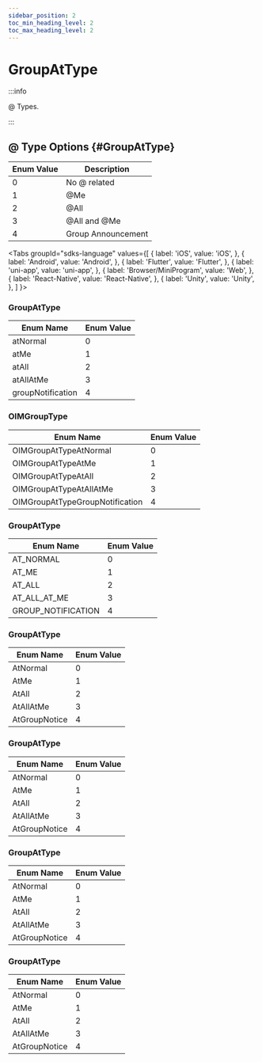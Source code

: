 ```yaml
---
sidebar_position: 2
toc_min_heading_level: 2
toc_max_heading_level: 2
---
```


# GroupAtType

:::info

@ Types.

:::

## @ Type Options {#GroupAtType}

| Enum Value | Description          |
| ---------- | -------------------- |
| 0          | No @ related         |
| 1          | @Me                  |
| 2          | @All                 |
| 3          | @All and @Me         |
| 4          | Group Announcement   |

<Tabs
groupId="sdks-language"
values={[
{ label: 'iOS', value: 'iOS', },
{ label: 'Android', value: 'Android', },
{ label: 'Flutter', value: 'Flutter', },
{ label: 'uni-app', value: 'uni-app', },
{ label: 'Browser/MiniProgram', value: 'Web', },
{ label: 'React-Native', value: 'React-Native', },
{ label: 'Unity', value: 'Unity', },
]
}>

<TabItem value="Flutter">

### GroupAtType

| Enum Name           | Enum Value |
| ------------------- | ---------- |
| atNormal            | 0          |
| atMe                | 1          |
| atAll               | 2          |
| atAllAtMe           | 3          |
| groupNotification   | 4          |

</TabItem>

<TabItem value="iOS">

### OIMGroupType

| Enum Name                        | Enum Value |
| -------------------------------  | ---------- |
| OIMGroupAtTypeAtNormal           | 0          |
| OIMGroupAtTypeAtMe               | 1          |
| OIMGroupAtTypeAtAll              | 2          |
| OIMGroupAtTypeAtAllAtMe          | 3          |
| OIMGroupAtTypeGroupNotification  | 4          |

</TabItem>

<TabItem value="Android">

### GroupAtType

| Enum Name           | Enum Value |
| ------------------- | ---------- |
| AT_NORMAL           | 0          |
| AT_ME               | 1          |
| AT_ALL              | 2          |
| AT_ALL_AT_ME        | 3          |
| GROUP_NOTIFICATION  | 4          |

</TabItem>

<TabItem value="Web">

### GroupAtType

| Enum Name       | Enum Value |
| --------------- | ---------- |
| AtNormal        | 0          |
| AtMe            | 1          |
| AtAll           | 2          |
| AtAllAtMe       | 3          |
| AtGroupNotice   | 4          |

</TabItem>

<TabItem value="uni-app">

### GroupAtType

| Enum Name       | Enum Value |
| --------------- | ---------- |
| AtNormal        | 0          |
| AtMe            | 1          |
| AtAll           | 2          |
| AtAllAtMe       | 3          |
| AtGroupNotice   | 4          |

</TabItem>

<TabItem value="React-Native">

### GroupAtType

| Enum Name       | Enum Value |
| --------------- | ---------- |
| AtNormal        | 0          |
| AtMe            | 1          |
| AtAll           | 2          |
| AtAllAtMe       | 3          |
| AtGroupNotice   | 4          |

</TabItem>

<TabItem value="Unity">

### GroupAtType

| Enum Name       | Enum Value |
| ------------- | ------ |
| AtNormal      | 0      |
| AtMe          | 1      |
| AtAll         | 2      |
| AtAllAtMe     | 3      |
| AtGroupNotice | 4      |

</TabItem>

</Tabs>